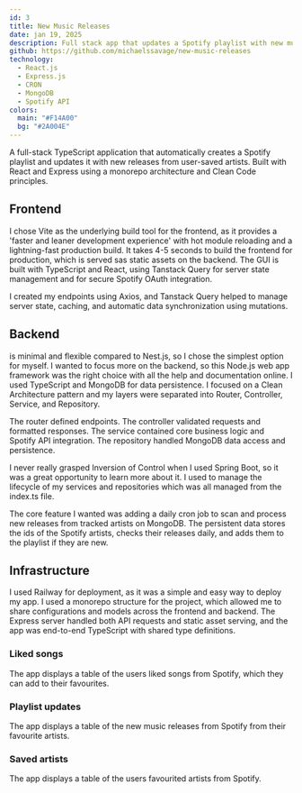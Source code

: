 ```yaml
---
id: 3
title: New Music Releases
date: jan 19, 2025
description: Full stack app that updates a Spotify playlist with new music releases
github: https://github.com/michaelssavage/new-music-releases
technology:
  - React.js
  - Express.js
  - CRON
  - MongoDB
  - Spotify API
colors:
  main: "#F14A00"
  bg: "#2A004E"
---
```


<Anchor link="https://new-music-releases-production.up.railway.app/" text="New Music Releases" variant="button" />

A full-stack TypeScript application that automatically creates a Spotify playlist and updates it with new releases from user-saved artists. Built with React and Express using a monorepo architecture and Clean Code principles. 

## Frontend

I chose Vite as the underlying build tool for the frontend, as it provides a 'faster and leaner development experience' with hot module reloading and a lightning-fast production build. It takes 4-5 seconds to build the frontend for production, which is served sas static assets on the backend. The GUI is built with TypeScript and React, using Tanstack Query for server state management and 
<Anchor link="https://tanstack.com/" text="Tanstack Router" variant="link" isExternal /> for secure Spotify OAuth integration.

<Picture src="/project/nmr_tanstack.png" alt="tan stack apps" />

I created my endpoints using Axios, and Tanstack Query helped to manage server state, caching, and automatic data synchronization using mutations.

## Backend

<Anchor link="https://expressjs.com/" text="Express.js" variant="link" isExternal /> is minimal and flexible compared to Nest.js, so I chose the simplest option for myself. I wanted to focus more on the backend, so this Node.js web app framework was the right choice with all the help and documentation online. I used TypeScript and MongoDB for data persistence. I focused on a Clean Architecture pattern and my layers were separated into Router, Controller, Service, and Repository.

The router defined endpoints. The controller validated requests and formatted responses. The service contained core business logic and Spotify API integration. The repository handled MongoDB data access and persistence.

I never really grasped Inversion of Control when I used Spring Boot, so it was a great opportunity to learn more about it. I used <Anchor link="https://en.wikipedia.org/wiki/Dependency_injection" text="dependency injection" variant="link" isExternal /> to manage the lifecycle of my services and repositories which was all managed from the index.ts file.

The core feature I wanted was adding a daily cron job to scan and process new releases from tracked artists on MongoDB. The persistent data stores the ids of the Spotify artists, checks their releases daily, and adds them to the playlist if they are new.

## Infrastructure

I used Railway for deployment, as it was a simple and easy way to deploy my app. I used a monorepo structure for the project, which allowed me to share configurations and models across the frontend and backend. The Express server handled both API requests and static asset serving, and the app was end-to-end TypeScript with shared type definitions.

### Liked songs

The app displays a table of the users liked songs from Spotify, which they can add to their favourites.

<Picture src="/project/liked-songs.png" alt="Liked songs table" />

### Playlist updates

The app displays a table of the new music releases from Spotify from their favourite artists.

<Picture src="/project/playlist-updates.png" alt="Liked songs table" />

### Saved artists

The app displays a table of the users favourited artists from Spotify.

<Picture src="/project/saved-artists.png" alt="Liked songs table" />